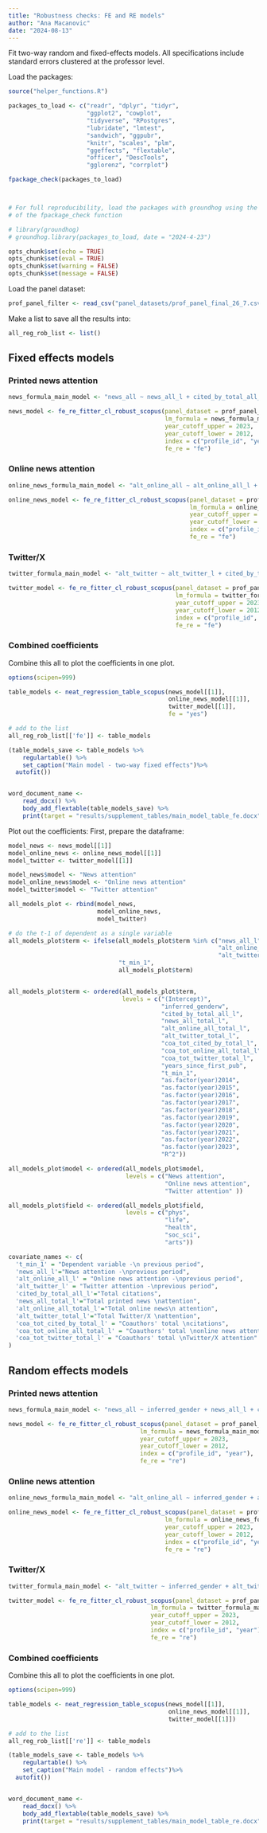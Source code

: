 ```yaml
---
title: "Robustness checks: FE and RE models"
author: "Ana Macanovic"
date: "2024-08-13"
---
```


Fit two-way random and fixed-effects models. 
All specifications include standard errors clustered at the professor level.

Load the packages:
```r
source("helper_functions.R")

packages_to_load <- c("readr", "dplyr", "tidyr", 
                      "ggplot2", "cowplot",
                      "tidyverse", "RPostgres", 
                      "lubridate", "lmtest", 
                      "sandwich", "ggpubr", 
                      "knitr", "scales", "plm",
                      "ggeffects", "flextable", 
                      "officer", "DescTools",
                      "gglorenz", "corrplot")

fpackage_check(packages_to_load)



# For full reproducibility, load the packages with groundhog using the code below instead
# of the fpackage_check function

# library(groundhog)
# groundhog.library(packages_to_load, date = "2024-4-23")
```


```r
opts_chunk$set(echo = TRUE)
opts_chunk$set(eval = TRUE)
opts_chunk$set(warning = FALSE)
opts_chunk$set(message = FALSE)
```

Load the panel dataset:
```r
prof_panel_filter <- read_csv("panel_datasets/prof_panel_final_26_7.csv")
```

Make a list to save all the results into:
```r
all_reg_rob_list <- list()
```


## Fixed effects models

### Printed news attention

```r
news_formula_main_model <- "news_all ~ news_all_l + cited_by_total_all_l + alt_online_all_total_l + alt_twitter_total_l +coa_tot_cited_by_total_l + coa_tot_online_all_total_l + coa_tot_twitter_total_l+years_since_first_pub"

news_model <- fe_re_fitter_cl_robust_scopus(panel_dataset = prof_panel_filter,
                                            lm_formula = news_formula_main_model,
                                            year_cutoff_upper = 2023,
                                            year_cutoff_lower = 2012,
                                            index = c("profile_id", "year"),
                                            fe_re = "fe")
```


### Online news attention 
```r
online_news_formula_main_model <- "alt_online_all ~ alt_online_all_l + cited_by_total_all_l + news_all_total_l + alt_twitter_total_l +coa_tot_cited_by_total_l + coa_tot_online_all_total_l + coa_tot_twitter_total_l+years_since_first_pub"

online_news_model <- fe_re_fitter_cl_robust_scopus(panel_dataset = prof_panel_filter,
                                                   lm_formula = online_news_formula_main_model,
                                                   year_cutoff_upper = 2023,
                                                   year_cutoff_lower = 2012,
                                                   index = c("profile_id", "year"),
                                                   fe_re = "fe")
```

### Twitter/X
```r
twitter_formula_main_model <- "alt_twitter ~ alt_twitter_l + cited_by_total_all_l + news_all_total_l + alt_online_all_total_l +coa_tot_cited_by_total_l + coa_tot_online_all_total_l + coa_tot_twitter_total_l+years_since_first_pub"

twitter_model <- fe_re_fitter_cl_robust_scopus(panel_dataset = prof_panel_filter,
                                               lm_formula = twitter_formula_main_model,
                                               year_cutoff_upper = 2023,
                                               year_cutoff_lower = 2012,
                                               index = c("profile_id", "year"),
                                               fe_re = "fe")
```


### Combined coefficients

Combine this all to plot the coefficients in one plot.
```r
options(scipen=999)

table_models <- neat_regression_table_scopus(news_model[[1]],
                                             online_news_model[[1]],
                                             twitter_model[[1]],
                                             fe = "yes")

# add to the list
all_reg_rob_list[['fe']] <- table_models

(table_models_save <- table_models %>%
    regulartable() %>% 
    set_caption("Main model - two-way fixed effects")%>%
  autofit())


word_document_name <-
    read_docx() %>%
    body_add_flextable(table_models_save) %>%
    print(target = "results/supplement_tables/main_model_table_fe.docx")
```

Plot out the coefficients:
First, prepare the dataframe:
```r
model_news <- news_model[[1]]
model_online_news <- online_news_model[[1]]
model_twitter <- twitter_model[[1]]

model_news$model <- "News attention"
model_online_news$model <- "Online news attention"
model_twitter$model <- "Twitter attention"

all_models_plot <- rbind(model_news,
                         model_online_news,
                         model_twitter)

# do the t-1 of dependent as a single variable
all_models_plot$term <- ifelse(all_models_plot$term %in% c("news_all_l",
                                                           "alt_online_all_l",
                                                           "alt_twitter_l"), 
                               "t_min_1", 
                               all_models_plot$term)


all_models_plot$term <- ordered(all_models_plot$term,
                                levels = c("(Intercept)",
                                           "inferred_genderw",
                                           "cited_by_total_all_l",
                                           "news_all_total_l",
                                           "alt_online_all_total_l", 
                                           "alt_twitter_total_l",
                                           "coa_tot_cited_by_total_l",
                                           "coa_tot_online_all_total_l",
                                           "coa_tot_twitter_total_l",
                                           "years_since_first_pub",
                                           "t_min_1",
                                           "as.factor(year)2014",
                                           "as.factor(year)2015",
                                           "as.factor(year)2016",
                                           "as.factor(year)2017",
                                           "as.factor(year)2018",
                                           "as.factor(year)2019",
                                           "as.factor(year)2020",
                                           "as.factor(year)2021",
                                           "as.factor(year)2022",
                                           "as.factor(year)2023",
                                           "R^2"))

all_models_plot$model <- ordered(all_models_plot$model,
                                 levels = c("News attention",
                                            "Online news attention",
                                            "Twitter attention" ))

all_models_plot$field <- ordered(all_models_plot$field,
                                 levels = c("phys",
                                            "life",
                                            "health",
                                            "soc_sci",
                                            "arts"))

covariate_names <- c(
  't_min_1' = "Dependent variable -\n previous period",
  'news_all_l'="News attention -\nprevious period",
  'alt_online_all_l' = "Online news attention -\nprevious period",
  'alt_twitter_l' = "Twitter attention -\nprevious period",
  'cited_by_total_all_l'="Total citations",
  'news_all_total_l'="Total printed news \nattention",
  'alt_online_all_total_l'="Total online news\n attention",
  'alt_twitter_total_l'="Total Twitter/X \nattention",
  'coa_tot_cited_by_total_l' = "Coauthors' total \ncitations",
  'coa_tot_online_all_total_l' = "Coauthors' total \nonline news attention",
  'coa_tot_twitter_total_l' = "Coauthors' total \nTwitter/X attention"
)
```




## Random effects models

### Printed news attention

```r
news_formula_main_model <- "news_all ~ inferred_gender + news_all_l + cited_by_total_all_l + alt_online_all_total_l + alt_twitter_total_l +coa_tot_cited_by_total_l + coa_tot_online_all_total_l + coa_tot_twitter_total_l+years_since_first_pub"

news_model <- fe_re_fitter_cl_robust_scopus(panel_dataset = prof_panel_filter,
                                     lm_formula = news_formula_main_model,
                                     year_cutoff_upper = 2023,
                                     year_cutoff_lower = 2012,
                                     index = c("profile_id", "year"),
                                     fe_re = "re")
```


### Online news attention 
```r
online_news_formula_main_model <- "alt_online_all ~ inferred_gender + alt_online_all_l + cited_by_total_all_l + news_all_total_l + alt_twitter_total_l +coa_tot_cited_by_total_l + coa_tot_online_all_total_l + coa_tot_twitter_total_l+years_since_first_pub"

online_news_model <- fe_re_fitter_cl_robust_scopus(panel_dataset = prof_panel_filter,
                                            lm_formula = online_news_formula_main_model,
                                            year_cutoff_upper = 2023,
                                            year_cutoff_lower = 2012,
                                            index = c("profile_id", "year"),
                                            fe_re = "re")
```

### Twitter/X
```r
twitter_formula_main_model <- "alt_twitter ~ inferred_gender + alt_twitter_l + cited_by_total_all_l + news_all_total_l + alt_online_all_total_l +coa_tot_cited_by_total_l + coa_tot_online_all_total_l + coa_tot_twitter_total_l+years_since_first_pub"

twitter_model <- fe_re_fitter_cl_robust_scopus(panel_dataset = prof_panel_filter,
                                        lm_formula = twitter_formula_main_model,
                                        year_cutoff_upper = 2023,
                                        year_cutoff_lower = 2012,
                                        index = c("profile_id", "year"),
                                        fe_re = "re")
```


### Combined coefficients

Combine this all to plot the coefficients in one plot.
```r
options(scipen=999)

table_models <- neat_regression_table_scopus(news_model[[1]],
                                             online_news_model[[1]],
                                             twitter_model[[1]])

# add to the list
all_reg_rob_list[['re']] <- table_models

(table_models_save <- table_models %>%
    regulartable() %>% 
    set_caption("Main model - random effects")%>%
  autofit())


word_document_name <-
    read_docx() %>%
    body_add_flextable(table_models_save) %>%
    print(target = "results/supplement_tables/main_model_table_re.docx")
```

